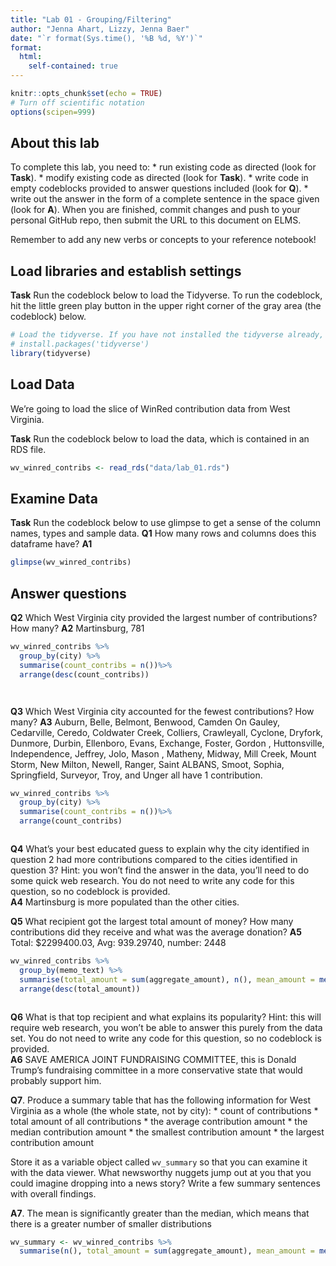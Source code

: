 ```yaml
---
title: "Lab 01 - Grouping/Filtering"
author: "Jenna Ahart, Lizzy, Jenna Baer"
date: "`r format(Sys.time(), '%B %d, %Y')`"
format:
  html:
    self-contained: true
---
```


```r
knitr::opts_chunk$set(echo = TRUE)
# Turn off scientific notation
options(scipen=999)
```

## About this lab

To complete this lab, you need to:
* run existing code as directed (look for **Task**).
* modify existing code as directed (look for **Task**).
* write code in empty codeblocks provided to answer questions included (look for **Q**).
* write out the answer in the form of a complete sentence in the space given (look for **A**).
When you are finished, commit changes and push to your personal GitHub repo, then submit the URL to this document on ELMS.

Remember to add any new verbs or concepts to your reference notebook!

## Load libraries and establish settings

**Task** Run the codeblock below to load the Tidyverse. To run the codeblock, hit the little green play button in the upper right corner of the gray area (the codeblock) below.

```r
# Load the tidyverse. If you have not installed the tidyverse already, remove the # from the next line and run it first.  
# install.packages('tidyverse')
library(tidyverse)
```

## Load Data

We're going to load the slice of WinRed contribution data from West Virginia.

**Task** Run the codeblock below to load the data, which is contained in an RDS file.

```r
wv_winred_contribs <- read_rds("data/lab_01.rds")
```

## Examine Data

**Task** Run the codeblock below to use glimpse to get a sense of the column names, types and sample data.
**Q1** How many rows and columns does this dataframe have?
**A1** 

```r
glimpse(wv_winred_contribs)
```

## Answer questions

**Q2** Which West Virginia city provided the largest number of contributions? How many?
**A2** Martinsburg, 781

```r


wv_winred_contribs %>%
  group_by(city) %>%
  summarise(count_contribs = n())%>%
  arrange(desc(count_contribs))




```
**Q3** Which West Virginia city accounted for the fewest contributions? How many?
**A3** 
Auburn, Belle, Belmont, Benwood, Camden On Gauley, Cedarville, Ceredo, Coldwater Creek, Colliers, Crawleyall, Cyclone, Dryfork, Dunmore, Durbin, Ellenboro, Evans, Exchange, Foster, Gordon	, Huttonsville, Independence, Jeffrey, Jolo, Mason	, Matheny, Midway, Mill Creek, Mount Storm, New Milton, Newell, Ranger, Saint ALBANS, Smoot, Sophia, Springfield, Surveyor, Troy, and Unger all have 1 contribution. 

```r

wv_winred_contribs %>%
  group_by(city) %>%
  summarise(count_contribs = n())%>%
  arrange(count_contribs)



```
**Q4** What's your best educated guess to explain why the city identified in question 2 had more contributions compared to the cities identified in question 3? Hint: you won't find the answer in the data, you'll need to do some quick web research. You do not need to write any code for this question, so no codeblock is provided.  
**A4** Martinsburg is more populated than the other cities. 

**Q5** What recipient got the largest total amount of money? How many contributions did they receive and what was the average donation?
**A5** Total: $2299400.03, Avg: 939.29740, number: 2448

```r


wv_winred_contribs %>%
  group_by(memo_text) %>%
  summarise(total_amount = sum(aggregate_amount), n(), mean_amount = mean(aggregate_amount))%>%
  arrange(desc(total_amount))



```

**Q6** What is that top recipient and what explains its popularity? Hint: this will require web research, you won't be able to answer this purely from the data set.  You do not need to write any code for this question, so no codeblock is provided.  
**A6**  SAVE AMERICA JOINT FUNDRAISING COMMITTEE, this is Donald Trump's fundraising committee in a more conservative state that would probably support him. 


**Q7**. Produce a summary table that has the following information for West Virginia as a whole (the whole state, not by city):
* count of contributions
* total amount of all contributions
* the average contribution amount
* the median contribution amount
* the smallest contribution amount
* the largest contribution amount

Store it as a variable object called `wv_summary` so that you can examine it with the data viewer. What newsworthy nuggets jump out at you that you could imagine dropping into a news story? Write a few summary sentences with overall findings.

**A7**. 
The mean is significantly greater than the median, which means that there is a greater number of smaller distributions
```r
wv_summary <- wv_winred_contribs %>%
  summarise(n(), total_amount = sum(aggregate_amount), mean_amount = mean(aggregate_amount), min_amount = min(aggregate_amount), max_amount = max(aggregate_amount))



```
